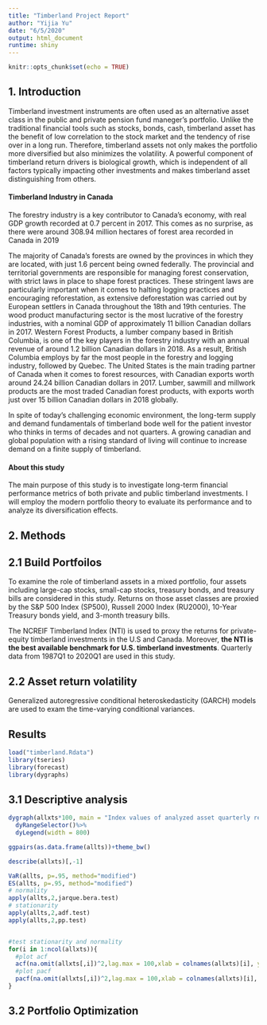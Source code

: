 ```yaml
---
title: "Timberland Project Report"
author: "Yijia Yu"
date: "6/5/2020"
output: html_document
runtime: shiny
---
```


```r
knitr::opts_chunk$set(echo = TRUE)
```


## 1. Introduction

Timberland investment instruments are often used as an alternative asset class in the public and private pension fund maneger's portfolio. Unlike the traditional financial tools such as stocks, bonds, cash, timberland asset has the benefit of low correlation to the stock market and the tendency of rise over in a long run. Therefore, timberland assets not only makes the portfolio more diversified but also minimizes the volatility. A powerful component of timberland return drivers is biological growth, which is independent of all factors typically impacting other investments and makes timberland asset distinguishing from others.

#### Timberland Industry in Canada
The forestry industry is a key contributor to Canada’s economy, with real GDP growth recorded at 0.7 percent in 2017. This comes as no surprise, as there were around 308.94 million hectares of forest area recorded in Canada in 2019

The majority of Canada’s forests are owned by the provinces in which they are located, with just 1.6 percent being owned federally. The provincial and territorial governments are responsible for managing forest conservation, with strict laws in place to shape forest practices. These stringent laws are particularly important when it comes to halting logging practices and encouraging reforestation, as extensive deforestation was carried out by European settlers in Canada throughout the 18th and 19th centuries.
The wood product manufacturing sector is the most lucrative of the forestry industries, with a nominal GDP of approximately 11 billion Canadian dollars in 2017. Western Forest Products, a lumber company based in British Columbia, is one of the key players in the forestry industry with an annual revenue of around 1.2 billion Canadian dollars in 2018. As a result, British Columbia employs by far the most people in the forestry and logging industry, followed by Quebec.
The United States is the main trading partner of Canada when it comes to forest resources, with Canadian exports worth around 24.24 billion Canadian dollars in 2017. Lumber, sawmill and millwork products are the most traded Canadian forest products, with exports worth just over 15 billion Canadian dollars in 2018 globally.

In spite of today’s challenging economic environment, the long-term supply and demand fundamentals of timberland bode well for the patient investor who thinks in terms of decades and not quarters. A growing canadian and global population with a rising standard of living will continue to increase demand on a finite supply of timberland.

#### About this study

The main purpose of this study is to investigate long-term financial performance metrics of both private and public timberland investments. I will employ the modern portfolio theory to evaluate its
performance and to analyze its diversification effects. 


## 2. Methods 

## 2.1 Build Portfoilos
To examine the role of timberland assets in a mixed portfolio, four assets including large-cap stocks, small-cap stocks, treasury bonds, and treasury bills are considered in this study. 
Returns on those asset classes are proxied by the S&P 500 Index (SP500), Russell 2000 Index (RU2000), 10-Year Treasury bonds yield, and 3-month treasury bills. 

The NCREIF Timberland Index (NTI) is used to proxy the returns for private-equity timberland investments in the U.S and Canada. Moreover, **the NTI is the best available benchmark for U.S. timberland investments**. Quarterly
data from 1987Q1 to 2020Q1 are used in this study.

## 2.2 Asset return volatility

Generalized autoregressive conditional heteroskedasticity (GARCH) models are used to exam the time-varying conditional variances. 

## Results
```r
load("timberland.Rdata")
library(tseries)
library(forecast)
library(dygraphs)
```

## 3.1 Descriptive analysis 
```r
dygraph(allxts*100, main = "Index values of analyzed asset quarterly returns", ylab = "Return%")%>% 
  dyRangeSelector()%>%
  dyLegend(width = 800)
```


```r
ggpairs(as.data.frame(allts))+theme_bw()
```


```r
describe(allxts)[,-1]

VaR(allts, p=.95, method="modified")
ES(allts, p=.95, method="modified")
# normality
apply(allts,2,jarque.bera.test)
# stationarity
apply(allts,2,adf.test)
apply(allts,2,pp.test)


#test stationarity and normality
for(i in 1:ncol(allxts)){
  #plot acf
  acf(na.omit(allxts[,i])^2,lag.max = 100,xlab = colnames(allxts)[i], ylab = 'ACF', main=' ')
  #plot pacf
  pacf(na.omit(allxts[,i])^2,lag.max = 100,xlab = colnames(allxts)[i], ylab = 'PACF', main=' ')
}

```


## 3.2 Portfolio Optimization






